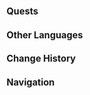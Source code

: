 {{Location Infobox
|image        = Kingdom of Breezes and Bells.png
|type         = Point of Interest
|map          = Simulanka
|region       = Simulanka
|area         = Forest of Blessings
|event        = Summertide Scales and Tales
}}
{{Location Intro}}

==Quests==
{{Quests by Category List|not=|heo=1}}

==Other Languages==
{{Other Languages
|en       = Kingdom of Breezes and Bells
|zhs      = 铃风王国
|zhs_rm   = 
|zht      = 鈴風王國
|zht_rm   = 
|zh_tl    = 
|ja       = ベルウインド王国
|ja_rm    = Beru'uindo Oukoku
|ja_tl    = Bellwind Kingdom
|ko       = 방울바람 왕국
|ko_rm    = 
|ko_tl    = 
|es       = Reino Brisacampana
|es_tl    = Breezebell Kingdom
|fr       = Royaume des brises et cloches
|fr_tl    = Kingdom of Breezes and Bells
|ru       = Королевство ветров и колоколов
|ru_tl    = Kingdom of Winds and Bells
|th       = อาณาจักรกระดิ่งสายลม
|th_rm    = 
|th_tl    = 
|vi       = Vương Quốc Chuông Gió
|vi_tl    = 
|de       = Königreich der Brisen und Glocken
|de_tl    = Kingdom of Breezes and Bells
|id       = Kingdom of Breezes and Bells
|pt       = Reino das Brisas e Sinos
|pt_tl    = 
|tr       = Yeller ve Çanlar Krallığı
|tr_tl    = 
|it       = Regno delle Brezze e delle Campane
|it_tl    = 
}}

==Change History==
{{Change History|4.8}}

==Navigation==
{{PoI Navbox|Time-Limited}}